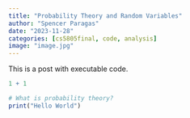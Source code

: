 ```yaml
---
title: "Probability Theory and Random Variables"
author: "Spencer Paragas"
date: "2023-11-28"
categories: [cs5805final, code, analysis]
image: "image.jpg"
---
```


This is a post with executable code.

```r
1 + 1
```

```r
# What is probability theory?
print("Hello World")
```
